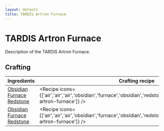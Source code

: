 ```yaml
---
layout: default
title: TARDIS Artron Furnace
---
```



TARDIS Artron Furnace
===================

Description of the TARDIS Artron Furnace.

## Crafting

| Ingredients | Crafting recipe | Difficulty |
| ----------- | --------------- | ------------- |
| [Obsidian](https://minecraft.wiki/w/Obsidian)<br/>[Furnace](https://minecraft.wiki/w/Furnace)<br/>[Redstone](https://minecraft.wiki/w/Redstone) | <Recipe icons={['air','air','air','obsidian','furnace','obsidian','redstone','redstone','redstone','tardis-artron-furnace']} /> | easy |
| [Obsidian](https://minecraft.wiki/w/Obsidian)<br/>[Furnace](https://minecraft.wiki/w/Furnace)<br/>[Redstone](https://minecraft.wiki/w/Redstone) | <Recipe icons={['air','air','air','obsidian','furnace','obsidian','redstone','redstone','redstone','tardis-artron-furnace']} /> | hard |

